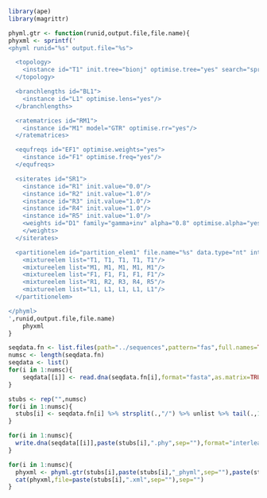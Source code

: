 ```r
library(ape)
library(magrittr)
```


```r
phyml.gtr <- function(runid,output.file,file.name){
phyxml <- sprintf('
<phyml runid="%s" output.file="%s">

  <topology>
    <instance id="T1" init.tree="bionj" optimise.tree="yes" search="spr"/>
  </topology>

  <branchlengths id="BL1">
    <instance id="L1" optimise.lens="yes"/>
  </branchlengths>

  <ratematrices id="RM1">
    <instance id="M1" model="GTR" optimise.rr="yes"/>
  </ratematrices>

  <equfreqs id="EF1" optimise.weights="yes">
    <instance id="F1" optimise.freq="yes"/>
  </equfreqs>

  <siterates id="SR1">
    <instance id="R1" init.value="0.0"/>
    <instance id="R2" init.value="1.0"/>
    <instance id="R3" init.value="1.0"/>
    <instance id="R4" init.value="1.0"/>
    <instance id="R5" init.value="1.0"/>
    <weights id="D1" family="gamma+inv" alpha="0.8" optimise.alpha="yes" pinv="0.4" optimise.pinv="yes">
    </weights>
  </siterates>

  <partitionelem id="partition_elem1" file.name="%s" data.type="nt" interleaved="yes" optimise.weights="yes">
    <mixtureelem list="T1, T1, T1, T1, T1"/>
    <mixtureelem list="M1, M1, M1, M1, M1"/>
    <mixtureelem list="F1, F1, F1, F1, F1"/>
    <mixtureelem list="R1, R2, R3, R4, R5"/>
    <mixtureelem list="L1, L1, L1, L1, L1"/>
  </partitionelem>

</phyml>
',runid,output.file,file.name)
    phyxml
}
```

```r
seqdata.fn <- list.files(path="../sequences",pattern="fas",full.names=TRUE)
numsc <- length(seqdata.fn)
seqdata <- list()
for(i in 1:numsc){
    seqdata[[i]] <- read.dna(seqdata.fn[i],format="fasta",as.matrix=TRUE)
}
```

```r
stubs <- rep("",numsc)
for(i in 1:numsc){
  stubs[i] <- seqdata.fn[i] %>% strsplit(.,"/") %>% unlist %>% tail(.,1) %>% strsplit(.,".",fixed=TRUE) %>% unlist %>% head(.,1)
}
```

```r
for(i in 1:numsc){
  write.dna(seqdata[[i]],paste(stubs[i],".phy",sep=""),format="interleaved")
}
```

```r
for(i in 1:numsc){
  phyxml <- phyml.gtr(stubs[i],paste(stubs[i],"_phyml",sep=""),paste(stubs[i],".phy",sep=""))
  cat(phyxml,file=paste(stubs[i],".xml",sep=""),sep="")
}
```

